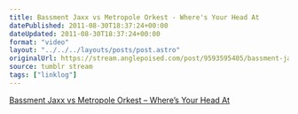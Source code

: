 ```yaml
---
title: Bassment Jaxx vs Metropole Orkest - Where's Your Head At
datePublished: 2011-08-30T18:37:24+00:00
dateUpdated: 2011-08-30T18:37:24+00:00
format: "video"
layout: "../../../layouts/posts/post.astro"
originalUrl: https://stream.anglepoised.com/post/9593595405/bassment-jaxx-vs-metropole-orkest-wheres-your
source: tumblr stream
tags: ["linklog"]
---
```



<YouTube id="https://www.youtube.com/watch?v=QyV0j9CCUno" />

[Bassment Jaxx vs Metropole Orkest &#8211; Where&rsquo;s Your Head At][1]

[1]: https://www.youtube.com/watch?v=QyV0j9CCUno
